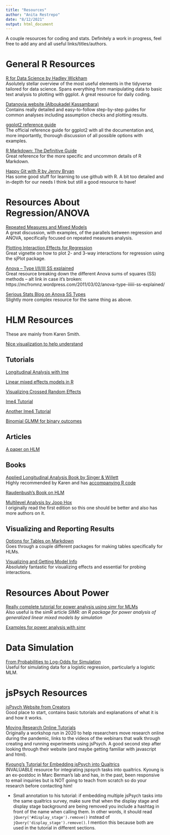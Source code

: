 ```yaml
---
title: "Resources"
author: "Anita Restrepo"
date: "8/12/2021"
output: html_document
---
```


A couple resources for coding and stats. Definitely a work in progress, feel free to add any and all useful links/titles/authors.  
  
# General R Resources 
  
[R for Data Science by Hadley Wickham](https://r4ds.had.co.nz/)  
Asolutely stellar overview of the most useful elements in the tidyverse tailored for data science. Spans everything from manipulating data to basic text analysis to plotting with ggplot. A great resource for daily coding.  
  
[Datanovia website (Alboukadel Kassambara)](https://www.datanovia.com/en/)  
Contains really detailed and easy-to-follow step-by-step guides for common analyses including assumption checks and plotting results.  
  
[ggplot2 reference guide](https://ggplot2.tidyverse.org/)  
The official reference guide for ggplot2 with all the documentation and, more importantly, thorough discussion of all possible options with examples.  
  
[R Markdown: The Definitive Guide](https://bookdown.org/yihui/rmarkdown/)  
Great reference for the more specific and uncommon details of R Markdown.  
  
[Happy Git with R by Jenny Bryan](http://happygitwithr.com)  
Has some good stuff for learning to use github with R. A bit too detailed and in-depth for our needs I think but still a good resource to have!  
  
# Resources About Regression/ANOVA  
  
[Repeated Measures and Mixed Models](https://m-clark.github.io/docs/mixedModels/anovamixed.html)  
A great discussion, with examples, of the parallels between regression and ANOVA, specifically focused on repeated measures analysis.  
  
[Plotting Interaction Effects for Regression](https://cran.r-project.org/web/packages/sjPlot/vignettes/plot_interactions.html)  
Great vignette on how to plot 2- and 3-way interactions for regression using the sjPlot package.  
  
[Anova – Type I/II/III SS explained](https://md.psych.bio.uni-goettingen.de/mv/unit/lm_cat/lm_cat_unbal_ss_explained.html)  
Great resource breaking down the different Anova sums of squares (SS) methods -- alt link in case it's broken: https://mcfromnz.wordpress.com/2011/03/02/anova-type-iiiiii-ss-explained/  
  
[Serious Stats Blog on Anova SS Types](https://seriousstats.wordpress.com/2020/05/13/type-ii-and-type-iii-sums-of-squares-what-should-i-choose/)  
Slightly more complex resource for the same thing as above.  

  
# HLM Resources  
  
These are mainly from Karen Smith.  
  
[Nice visualization to help understand](http://mfviz.com/hierarchical-models/)
  
## Tutorials  
[Longitudinal Analysis with lme](https://rpsychologist.com/r-guide-longitudinal-lme-lmer)  
  
[Linear mixed effects models in R](https://pagepiccinini.com/r-course/lesson-6-part-1-linear-mixed-effects-models/)  
  
[Visualizing Crossed Random Effects](https://errickson.net/stats-notes/vizrandomeffects.html)
  
[lme4 Tutorial](nsvandeschoot.com/tutorials/lme4/)  
  
[Another lme4 Tutorial](http://www.rensenieuwenhuis.nl/r-sessions-16-multilevel-model-specification-lme4/)  
  
[Binomial GLMM for binary outcomes](https://data.library.virginia.edu/getting-started-with-binomial-generalized-linear-mixed-models/)  
  
## Articles  
[A paper on HLM](https://www.ncbi.nlm.nih.gov/pmc/articles/PMC3131138/)  
  
## Books  
[Applied Longitudinal Analysis Book by Singer & Willett](https://www.amazon.com/Applied-Longitudinal-Data-Analysis-Occurrence/dp/0195152964)  
Highly recommended by Karen and has [accompanying R code](https://stats.idre.ucla.edu/other/examples/alda/)
  
[Raudenbush's Book on HLM](https://www.amazon.com/Hierarchical-Linear-Models-Applications-Quantitative/dp/076191904X)  
  
[Multilevel Analysis by Joop Hox](https://www.amazon.com/Multilevel-Analysis-Quantitative-Methodology-Joop/dp/1138121363/ref=sr_1_1?crid=1VJNDMC84Y5Z4&dchild=1&keywords=multilevel+analysis+techniques+and+applications+hox&qid=1632942870&s=books&sprefix=multilevel+analysis+%2Cstripbooks%2C190&sr=1-1)  
I originally read the first edition so this one should be better and also has more authors on it.  
  
## Visualizing and Reporting Results  
[Options for Tables on Markdown](https://www.anthonyschmidt.co/post/2020-09-06-table-options-mlm/)  
Goes through a couple different packages for making tables specifically for HLMs.  
 
[Visualizing and Getting Model Info](https://strengejacke.github.io/sjPlot/)  
Absolutely fantastic for visualizing effects and essential for probing interactions.  
  
# Resources About Power  
  
[Really complete tutorial for power analysis using simr for MLMs](https://humburg.github.io/Power-Analysis/simr_power_analysis.html)  
Also useful is the simR article *SIMR: an R package for power analysis of generalized linear mixed models by simulation*  
  
[Examples for power analysis with simr](https://cran.r-project.org/web/packages/simr/vignettes/examples.html)
  
# Data Simulation  
  
[From Probabilities to Log-Odds for Simulation](https://rpubs.com/clayford/741841)  
Useful for simulating data for a logistic regression, particularly a logistic MLM.  
  
    
# jsPsych Resources  
  
[jsPsych Website from Creators](https://www.jspsych.org/)  
Good place to start, contains basic tutorials and explanations of what it is and how it works.  
  
[Moving Research Online Tutorials](https://www.movingresearchonline.info/)  
Originally a workshop run in 2020 to help researchers move research online during the pandemic, links to the videos of the webinars that walk through creating and running experiments using jsPsych. A good second step after looking through their website (and maybe getting familiar with javascript and html).  
  
[Kyoung's Tutorial for Embedding jsPsych into Qualtrics](https://kywch.github.io/jsPsych-in-Qualtrics/)  
INVALUABLE resource for integrating jspsych tasks into qualtrics. Kyoung is an ex-postdoc in Marc Berman's lab and has, in the past, been responsive to email inquiries but is NOT going to teach from scratch so do your research before contacting him!  
  
- Small annotation to his tutorial: if embedding multiple jsPsych tasks into the same qualtrics survey, make sure that when the display stage and display stage background are being removed you include a hashtag in front of the name when calling them. In other words, it should read `jQuery('#display_stage').remove()` instead of `jQuery('display_stage').remove()`. I mention this because both are used in the tutorial in different sections.  
  

